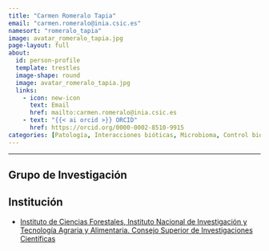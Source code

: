 ```yaml
---
title: "Carmen Romeralo Tapia"
email: "carmen.romeralo@inia.csic.es"  
namesort: "romeralo_tapia"
image: avatar_romeralo_tapia.jpg
page-layout: full
about: 
  id: person-profile
  template: trestles
  image-shape: round
  image: avatar_romeralo_tapia.jpg
  links:
    - icon: new-icon
      text: Email
      href: mailto:carmen.romeralo@inia.csic.es
    - text: "{{< ai orcid >}} ORCID"
      href: https://orcid.org/0000-0002-8510-9915
categories: [Patología, Interacciones bióticas, Microbioma, Control biológico]
---
```

 
<hr>

:::{#person-profile}

## Grupo de Investigación


## Institución
- [Instituto de Ciencias Forestales, Instituto Nacional de Investigación y Tecnología Agraria y Alimentaria. Consejo Superior de Investigaciones Científicas](https://www.inia.es/)

:::

